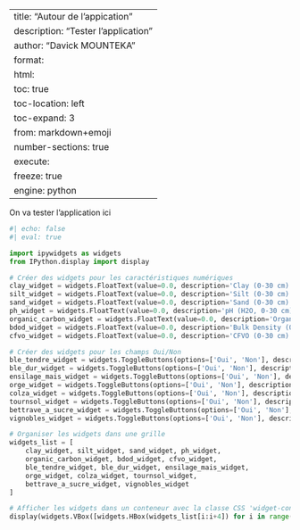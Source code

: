 
---
title: "Autour de l'appication"
description: "Tester l'application"
author: "Davick MOUNTEKA"
format:
  html:
    toc: true
    toc-location: left
    toc-expand: 3
from: markdown+emoji
number-sections: true
execute: 
  freeze: true
engine: python
---
On va tester l'application ici

<style>
  .widget-container {
    display: grid;
    grid-template-columns: repeat(4, 1fr); /* 4 colonnes */
    gap: 20px; /* Espace entre les colonnes */
  }
</style>
```python

#| echo: false
#| eval: true

import ipywidgets as widgets
from IPython.display import display

# Créer des widgets pour les caractéristiques numériques
clay_widget = widgets.FloatText(value=0.0, description='Clay (0-30 cm) %:')
silt_widget = widgets.FloatText(value=0.0, description='Silt (0-30 cm) %:')
sand_widget = widgets.FloatText(value=0.0, description='Sand (0-30 cm) %:')
ph_widget = widgets.FloatText(value=0.0, description='pH (H2O, 0-30 cm):')
organic_carbon_widget = widgets.FloatText(value=0.0, description='Organic Carbon (0-30 cm) %:')
bdod_widget = widgets.FloatText(value=0.0, description='Bulk Density (0-30 cm):')
cfvo_widget = widgets.FloatText(value=0.0, description='CFVO (0-30 cm) %:')

# Créer des widgets pour les champs Oui/Non
ble_tendre_widget = widgets.ToggleButtons(options=['Oui', 'Non'], description='Ble tendre:', value='Non')
ble_dur_widget = widgets.ToggleButtons(options=['Oui', 'Non'], description='Ble dur:', value='Non')
ensilage_mais_widget = widgets.ToggleButtons(options=['Oui', 'Non'], description='Ensillage de mais:', value='Non')
orge_widget = widgets.ToggleButtons(options=['Oui', 'Non'], description='Orge:', value='Non')
colza_widget = widgets.ToggleButtons(options=['Oui', 'Non'], description='Colza:', value='Non')
tournsol_widget = widgets.ToggleButtons(options=['Oui', 'Non'], description='Tournesol:', value='Non')
bettrave_a_sucre_widget = widgets.ToggleButtons(options=['Oui', 'Non'], description='Betterave à sucre:', value='Non')
vignobles_widget = widgets.ToggleButtons(options=['Oui', 'Non'], description='Vignobles:', value='Non')

# Organiser les widgets dans une grille
widgets_list = [
    clay_widget, silt_widget, sand_widget, ph_widget, 
    organic_carbon_widget, bdod_widget, cfvo_widget,
    ble_tendre_widget, ble_dur_widget, ensilage_mais_widget, 
    orge_widget, colza_widget, tournsol_widget,
    bettrave_a_sucre_widget, vignobles_widget
]

# Afficher les widgets dans un conteneur avec la classe CSS 'widget-container'
display(widgets.VBox([widgets.HBox(widgets_list[i:i+4]) for i in range(0, len(widgets_list), 4)]))
```
